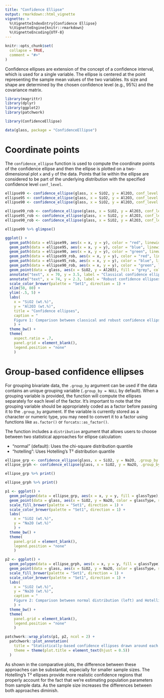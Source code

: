 ```yaml
---
title: "Confidence Ellipse"
output: rmarkdown::html_vignette
vignette: >
  %\VignetteIndexEntry{Confidence Ellipse}
  %\VignetteEngine{knitr::rmarkdown}
  %\VignetteEncoding{UTF-8}
---
```


```r
knitr::opts_chunk$set(
  collapse = TRUE,
  comment = "#>"
)
```

Confidence ellipses are extension of the concept of a confidence interval, which is used for a single variable. The ellipse is centered at the point representing the sample mean values of the two variables. Its size and shape are determined by the chosen confidence level (e.g., 95%) and the covariance matrix.

```r
library(magrittr)
library(dplyr)
library(ggplot2)
library(patchwork)
```

```r
library(ConfidenceEllipse)
```

```r
data(glass, package = "ConfidenceEllipse")
```

# Coordinate points

The `confidence_ellipse` function is used to compute the coordinate points of the confidence ellipse and then the ellipse is plotted on a two-dimensional plot `x` and `y` of the data. Points that lie within the ellipse are considered to be part of the underlying distribution with the specified confidence level `conf_level`.

```r
ellipse99 <- confidence_ellipse(glass, x = SiO2, y = Al2O3, conf_level = 0.99)
ellipse95 <- confidence_ellipse(glass, x = SiO2, y = Al2O3, conf_level = 0.95)
ellipse90 <- confidence_ellipse(glass, x = SiO2, y = Al2O3, conf_level = 0.90)
```

```r
ellipse99_rob <- confidence_ellipse(glass, x = SiO2, y = Al2O3, conf_level = 0.99, robust = TRUE)
ellipse95_rob <- confidence_ellipse(glass, x = SiO2, y = Al2O3, conf_level = 0.95, robust = TRUE)
ellipse90_rob <- confidence_ellipse(glass, x = SiO2, y = Al2O3, conf_level = 0.90, robust = TRUE)
```

```r
ellipse99 %>% glimpse()
```

```r
ggplot() +
  geom_path(data = ellipse99, aes(x = x, y = y), color = "red", linewidth = 0.7, linetype = "dashed") +
  geom_path(data = ellipse95, aes(x = x, y = y), color = "blue", linewidth = 0.7, linetype = "dashed") +
  geom_path(data = ellipse90, aes(x = x, y = y), color = "green", linewidth = 0.7, linetype = "dashed") +
  geom_path(data = ellipse99_rob, aes(x = x, y = y), color = "red", linewidth = 1L, linetype = "solid") +
  geom_path(data = ellipse95_rob, aes(x = x, y = y), color = "blue", linewidth = 1L, linetype = "solid") +
  geom_path(data = ellipse90_rob, aes(x = x, y = y), color = "green", linewidth = 1L, linetype = "solid") +
  geom_point(data = glass, aes(x = SiO2, y = Al2O3), fill = "grey", color = "black", shape = 21, size = 3L) +
  annotate("text", x = 70, y = 3.5, label = "Classical confidence ellipses", color = "black", size = 4) +
  annotate("text", x = 74, y = 2.3, label = "Robust confidence ellipses", color = "black", size = 4) +
  scale_color_brewer(palette = "Set1", direction = 1) +
  xlim(50, 80) +
  ylim(-.5, 5) +
  labs(
    x = "SiO2 (wt.%)", 
    y = "Al2O3 (wt.%)",
    title = "Confidence ellipses",
    caption = "
    Figure 1: Comparison between classical and robust confidence ellipse."
    ) +
  theme_bw() +
  theme(
    aspect.ratio = .7,
    panel.grid = element_blank(),
    legend.position = "none"
    )
```

# Group-based confidence ellipses

For grouping bivariate data, the `.group_by` argument can be used if the data contains an unique grouping variable (`.group_by = NULL` by default). When a grouping variable is provided, the function will compute the ellipses separately for each level of the factor. It's important to note that the grouping variable should be appropriately coded as a factor before passing it to the `.group_by` argument. If the variable is currently stored as a character or numeric type, you may need to convert it to a factor using functions like `as.factor()` or `forcats::as_factor()`.

The function includes a `distribution` argument that allows users to choose between two statistical approaches for ellipse calculation:

-   "normal" (default): Uses the chi-square distribution quantile
-   "hotelling": Uses Hotelling's T² distribution quantile

```r
ellipse_grp <- confidence_ellipse(glass, x = SiO2, y = Na2O, .group_by = glassType)
ellipse_grph <- confidence_ellipse(glass, x = SiO2, y = Na2O, .group_by = glassType, distribution = "hotelling")
```

```r
ellipse_grp %>% print()
```

```r
ellipse_grph %>% print()
```

```r
p1 <- ggplot() +
  geom_polygon(data = ellipse_grp, aes(x = x, y = y, fill = glassType), color= "black", alpha = .45) +
  geom_point(data = glass, aes(x = SiO2, y = Na2O, color = glassType, shape = glassType), size = 3L) +
  scale_fill_brewer(palette = "Set1", direction = 1) +
  scale_color_brewer(palette = "Set1", direction = 1) +
  labs(
    x = "SiO2 (wt.%)", 
    y = "Na2O (wt.%)"
    ) +
  theme_bw() +
  theme(
    panel.grid = element_blank(),
    legend.position = "none"
    )
```

```r
p2 <- ggplot() +
  geom_polygon(data = ellipse_grph, aes(x = x, y = y, fill = glassType), color= "black", alpha = .45) +
  geom_point(data = glass, aes(x = SiO2, y = Na2O, color = glassType, shape = glassType), size = 3L) +
  scale_fill_brewer(palette = "Set1", direction = 1) +
  scale_color_brewer(palette = "Set1", direction = 1) +
  labs(
    x = "SiO2 (wt.%)", 
    y = "Na2O (wt.%)",
    caption = "
    Figure 2: Comparison between normal distribution (left) and Hotelling's T² distribution (right) ellipses."
    ) +
  theme_bw() +
  theme(
    panel.grid = element_blank(),
    legend.position = "none"
    )
```

```r
patchwork::wrap_plots(p1, p2, ncol = 2) +
  patchwork::plot_annotation(
    title = "Statistically-based confidence ellipses drawn around each group",
    theme = theme(plot.title = element_text(hjust = 0.5))
  )
```

As shown in the comparative plots, the difference between these approaches can be substantial, especially for smaller sample sizes. The Hotelling's T² ellipses provide more realistic confidence regions that properly account for the fact that we're estimating population parameters from sample data. As the sample size increases the differences between both approaches diminish.


